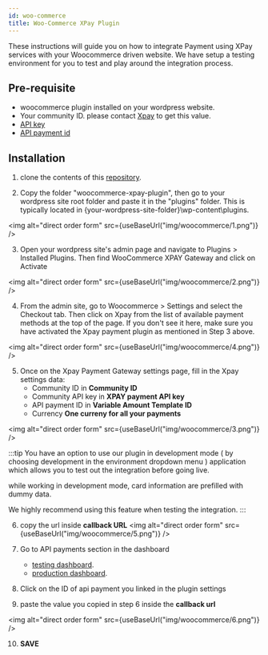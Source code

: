 ```yaml
---
id: woo-commerce
title: Woo-Commerce XPay Plugin
---
```




These instructions will guide you on how to integrate Payment using XPay services with your Woocommerce driven website. 
   We have setup a testing environment for you to test and play around the integration process.

## Pre-requisite
- woocommerce plugin installed on your wordpress website.
- Your community ID. please contact [Xpay](https://xpay.app/) to get this value.
- [API key](api-key)
- [API payment id](api-payments)


## Installation
1. clone the contents of this [repository](https://github.com/xpayeg/woocommerce-xpay-plugin).

2. Copy the folder "woocommerce-xpay-plugin", then go to your wordpress site root folder and paste it in the "plugins" folder.
   This is typically located in {your-wordpress-site-folder}\wp-content\plugins.

<img
   alt="direct order form"
   src={useBaseUrl("img/woocommerce/1.png")}
/>

3. Open your wordpress site's admin page and navigate to Plugins > Installed Plugins. Then find WooCommerce XPAY Gateway and click on Activate

<img
   alt="direct order form"
   src={useBaseUrl("img/woocommerce/2.png")}
/>

4. From the admin site, go to Woocommerce > Settings and select the Checkout tab. Then click on Xpay from the list of available payment methods at the top of the page.
   If you don't see it here, make sure you have activated the Xpay payment plugin as mentioned in Step 3 above.

<img
   alt="direct order form"
   src={useBaseUrl("img/woocommerce/4.png")}
/>

5. Once on the Xpay Payment Gateway settings page, fill in the Xpay settings data:
   - Community ID in **Community ID**
   - Community API key in **XPAY payment API key**
   - API payment ID in **Variable Amount Template ID**
   - Currency **One curreny for all your payments**

<img
   alt="direct order form"
   src={useBaseUrl("img/woocommerce/3.png")}
/>


:::tip
You have an option to use our plugin in development mode ( by choosing development in the environment dropdown menu ) application which allows you to test out the integration before going live. 
   
   while working in development mode, card information are prefilled with dummy data.

   We highly recommend using this feature when testing the integration.
:::

6. copy the url inside **callback URL**
<img
   alt="direct order form"
   src={useBaseUrl("img/woocommerce/5.png")}
/>

7. Go to API payments section in the dashboard

   - [testing dashboard](https://staging.xpay.app/admin/api_integrations/apipayment/).
   - [production dashboard](https://community.xpay.app/admin/api_integrations/apipayment/).

8. Click on the ID of api payment you linked in the plugin settings

9. paste the value you copied in step 6 inside the **callback url**

<img
   alt="direct order form"
   src={useBaseUrl("img/woocommerce/6.png")}
/>

10. **SAVE**